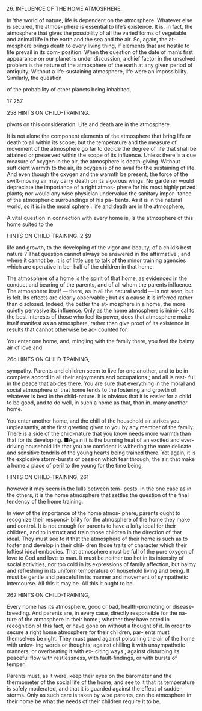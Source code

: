 26. INFLUENCE OF THE HOME ATMOSPHERE.



In 'the world of nature, life is dependent on the atmosphere. Whatever else is secured, the atmos- phere is essential to life's existence. It is, in fact, the atmosphere that gives the possibility of all the varied forms of vegetable and animal life in the earth and the sea and the air. So, again, the at- mosphere brings death to every living thing, if elements that are hostile to life prevail in its com- position. When the question of the date of man's first appearance on our planet is under discussion, a chief factor in the unsolved problem is the nature of the atmosphere of the earth at any given period of antiquity. Without a life-sustaining atmosphere, life were an impossibility. Similarly, the question

of the probability of other planets being inhabited,

17 257



258 HINTS ON CHILD-TRAINING.



pivots on this consideration. Life and death are in the atmosphere.

It is not alone the component elements of the atmosphere that bring life or death to all within its scope; but the temperature and the measure of movement of the atmosphere go far to decide the degree of life that shall be attained or preserved within the scope of its influence. Unless there is a due measure of oxygen in the air, the atmosphere is death-giving. Without sufficient warmth to the air, its oxygen is of no avail for the sustaining of life. And even though the oxygen and the warmth be present, the force of the swift-moving air may carry death on its vigorous wings. No gardener would depreciate the importance of a right atmos- phere for his most highly prized plants; nor would any wise physician undervalue the sanitary impor- tance of the atmospheric surroundings of his pa- tients. As it is in the natural world, so it is in the moral sphere : life and death are in the atmosphere,

A vital question in connection with every home is, Is the atmosphere of this home suited to the



HINTS ON CHILD-TRAINING. 2 $9

life and growth, to the developing of the vigor and beauty, of a child's best nature ? That question cannot always be answered in the affirmative ; and where it cannot be, it is of little use to talk of the minor training agencies which are operative in be- half of the children in that home.

The atmosphere of a home is the spirit of that home, as evidenced in the conduct and bearing of the parents, and of all whom the parents influence. The atmosphere itself — there, as in all the natural world — is not seen, but is felt. Its effects are clearly observable ; but as a cause it is inferred rather than disclosed. Indeed, the better the at- mosphere in a home, the more quietly pervasive its influence. Only as the home atmosphere is inimi- cal to the best interests of those who feel its power, does that atmosphere make itself manifest as an atmosphere, rather than give proof of its existence in results that cannot otherwise be ac- counted for.

You enter one home, and, mingling with the family there, you feel the balmy air of love and



26o HINTS ON CHILD-TRAINING,

sympathy. Parents and children seem to live for one another, and to be in complete accord in all their enjoyments and occupations ; and all is rest- ful in the peace that abides there. You are sure that everything in the moral and social atmosphere of that home tends to the fostering and growth of whatever is best in the child-nature. It is obvious that it is easier for a child to be good, and to do well, in such a home as that, than in. many another home.

You enter another home, and the chill of the household air strikes you unpleasantly, at the first greeting given to you by any member of the family. There is a side of the child-nature that you know needs more warmth than that for its developing. ■Again it is the burning heat of an excited and ever-driving household life that you are confident is withering the more delicate and sensitive tendrils of the young hearts being trained there. Yet again, it is the explosive storm-bursts of passion which tear through, the air, that make a home a place of peril to the young for the time being,



HINTS ON CHILD-TRAINING, 261

however it may seem in the lulls between tem- pests. In the one case as in the others, it is the home atmosphere that settles the question of the final tendency of the home training.

In view of the importance of the home atmos- phere, parents ought to recognize their responsi- bility for the atmosphere of the home they make and control. It is not enough for parents to have a lofty ideal for their children, and to instruct and train those children in the direction of that ideal. They must see to it that the atmosphere of their home is such as to foster and develop in their chil- dren those traits of character which their loftiest ideal embodies. That atmosphere must be full of the pure oxygen of love to God and love to man. It must be neither too hot in its intensity of social activities, nor too cold in its expressions of family affection, but balmy and refreshing in its uniform temperature of household living and being. It must be gentle and peaceful in its manner and movement of sympathetic intercourse. All this it may be. All this it ought to be.



262 HINTS ON CHILD-TRAINING,

Every home has its atmosphere, good or bad, health-promoting or disease-breeding. And parents are, in every case, directly responsible for the na- ture of the atmosphere in their home ; whether they have acted in recognition of this fact, or have gone on without a thought of it. In order to secure a right home atmosphere for their children, par- ents must themselves be right. They must guard against poisoning the air of the home with unlov- ing words or thoughts; against chilling it with unsympathetic manners, or overheating it with ex- citing ways ; against disturbing its peaceful flow with restlessness, with fault-findings, or with bursts of temper.

Parents must, as it were, keep their eyes on the barometer and the thermometer of the social life of the home, and see to it that its temperature is safely moderated, and that it is guarded against the effect of sudden storms. Only as such care is taken by wise parents, can the atmosphere in their home be what the needs of their children require it to be.